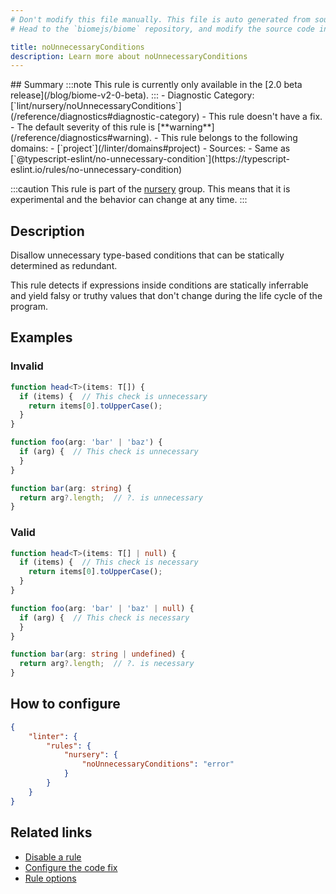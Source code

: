 ```yaml
---
# Don't modify this file manually. This file is auto generated from source, and you will lose your changes next time the website is built.
# Head to the `biomejs/biome` repository, and modify the source code in there.

title: noUnnecessaryConditions
description: Learn more about noUnnecessaryConditions
---
```


<Tabs>
<TabItem label="JavaScript (and super languages)" icon="seti:javascript">
## Summary
:::note
This rule is currently only available in the [2.0 beta release](/blog/biome-v2-0-beta).
:::
- Diagnostic Category: [`lint/nursery/noUnnecessaryConditions`](/reference/diagnostics#diagnostic-category)
- This rule doesn't have a fix.
- The default severity of this rule is [**warning**](/reference/diagnostics#warning).
- This rule belongs to the following domains:
  - [`project`](/linter/domains#project)
- Sources: 
  - Same as [`@typescript-eslint/no-unnecessary-condition`](https://typescript-eslint.io/rules/no-unnecessary-condition)

:::caution
This rule is part of the [nursery](/linter/#nursery) group. This means that it is experimental and the behavior can change at any time.
:::
## Description
Disallow unnecessary type-based conditions that can be statically determined as redundant.

This rule detects if expressions inside conditions are statically inferrable and yield
falsy or truthy values that don't change during the life cycle of the program.

## Examples

### Invalid

```ts
function head<T>(items: T[]) {
  if (items) {  // This check is unnecessary
    return items[0].toUpperCase();
  }
}
```

```ts
function foo(arg: 'bar' | 'baz') {
  if (arg) {  // This check is unnecessary
  }
}
```

```ts
function bar(arg: string) {
  return arg?.length;  // ?. is unnecessary
}
```

### Valid

```ts
function head<T>(items: T[] | null) {
  if (items) {  // This check is necessary
    return items[0].toUpperCase();
  }
}
```

```ts
function foo(arg: 'bar' | 'baz' | null) {
  if (arg) {  // This check is necessary
  }
}
```

```ts
function bar(arg: string | undefined) {
  return arg?.length;  // ?. is necessary
}
```

## How to configure
```json title="biome.json"
{
	"linter": {
		"rules": {
			"nursery": {
				"noUnnecessaryConditions": "error"
			}
		}
	}
}

```
## Related links

- [Disable a rule](/linter/#disable-a-rule)
- [Configure the code fix](/linter#configure-the-code-fix)
- [Rule options](/linter/#rule-options)

</TabItem>
</Tabs>

